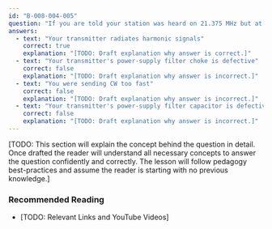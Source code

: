 ```yaml
---
id: "B-008-004-005"
question: "If you are told your station was heard on 21.375 MHz but at the time you were operating on 7.125 MHz. What is one reason that could cause this to happen?"
answers:
  - text: "Your transmitter radiates harmonic signals"
    correct: true
    explanation: "[TODO: Draft explanation why answer is correct.]"
  - text: "Your transmitter's power-supply filter choke is defective"
    correct: false
    explanation: "[TODO: Draft explanation why answer is incorrect.]"
  - text: "You were sending CW too fast"
    correct: false
    explanation: "[TODO: Draft explanation why answer is incorrect.]"
  - text: "Your transmitter's power-supply filter capacitor is defective"
    correct: false
    explanation: "[TODO: Draft explanation why answer is incorrect.]"
---
```


[TODO: This section will explain the concept behind the question in detail. Once drafted the reader will understand all necessary concepts to answer the question confidently and correctly. The lesson will follow pedagogy best-practices and assume the reader is starting with no previous knowledge.]

### Recommended Reading

- [TODO: Relevant Links and YouTube Videos]

